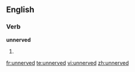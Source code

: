 ==English==

===Verb===
'''unnerved'''

# {{past of|unnerve}}

[[fr:unnerved]]
[[te:unnerved]]
[[vi:unnerved]]
[[zh:unnerved]]